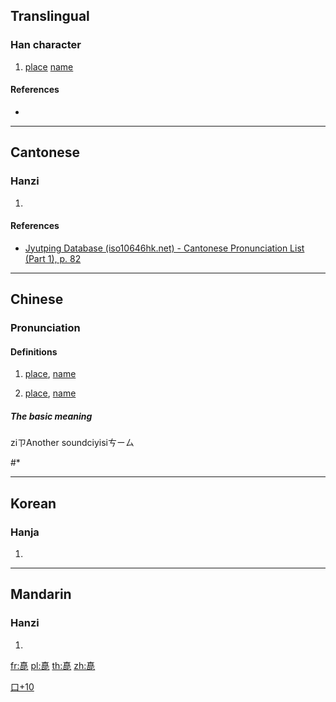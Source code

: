 ==Translingual==

===Han character===
{{Han char|rn=30|rad=口|as=10|sn=13|four=|canj=JMRP|ids=⿱直⿰口匕}}

# [[place]] [[name]]

====References====
* {{Han ref|kx=0204.111|dj=0426.300|hdz=10665.091|uh=55ED|ud=21997}}

----

==Cantonese==

===Hanzi===
{{yue-hanzi|jyut=[[zik6]]|y=jik6}}

# {{defn|lang=yue|sort=口10}}

====References====
* [http://www.iso10646hk.net/jp/document/download.jsp Jyutping Database (iso10646hk.net) - Cantonese Pronunciation List (Part 1), p. 82]

----

==Chinese==
{{zh-forms}}

===Pronunciation===
{{zh-pron
|m=zi
|ma=y
|c=zik6
|h=pfs=
|md=
|mn=
|w=
|mc=
|oc=
|cat=
}}
====Definitions====
{{zh-hanzi}}

#  [[place]], [[name]]
# {{qualifier|to turn, to transform}} [[place]], [[name]]
=====The basic meaning=====
ziㄗAnother soundciyisiㄘㄧㄙ
#* {{zh-usex|韓國 地名 用 字。|The South Korean names.}}

----

==Korean==

===Hanja===
{{ko-hanja|hangeul=[[짓]]|rv=jit|mr=chit|y=cis}}

# {{defn|lang=ko|sort=口10}}

[[Category:Korean-only CJKV Characters|口+10]]

----

==Mandarin==

===Hanzi===
{{cmn-hanzi|pin=[[zhí]] ([[zhi2]])|wg=chih<sup>2</sup>}}

# {{defn|lang=cmn|sort=口10}}

[[fr:嗭]]
[[pl:嗭]]
[[th:嗭]]
[[zh:嗭]]